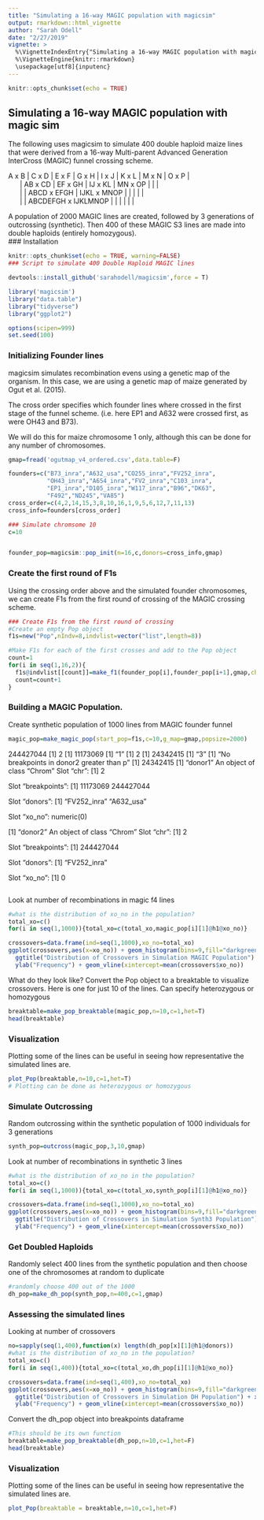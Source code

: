 ```yaml
---
title: "Simulating a 16-way MAGIC population with magicsim"
output: rmarkdown::html_vignette
author: "Sarah Odell"
date: "2/27/2019"
vignette: >
  %\VignetteIndexEntry{"Simulating a 16-way MAGIC population with magicsim"}
  %\VignetteEngine{knitr::rmarkdown}
  \usepackage[utf8]{inputenc}
---
```


```r
knitr::opts_chunk$set(echo = TRUE)
```

## Simulating a 16-way MAGIC population with magic sim

The following uses magicsim to simulate 400 double haploid maize lines that were derived from a 16-way Multi-parent Advanced Generation InterCross (MAGIC) funnel crossing scheme.

| A x B | C x D | E x F | G x H | I x J | K x L | M x N | O x P |

|       | AB x CD | EF x GH | IJ x KL | MN  x OP |      |       |

|       |         | ABCD x EFGH | IJKL x MNOP |   |    |   |    |

|       |         |  ABCDEFGH x IJKLMNOP |    |   |    |   |    |

                        
A population of 2000 MAGIC lines are created, followed by 3 generations of outcrossing (synthetic). Then 400 of these MAGIC S3 lines are made into double haploids (entirely homozygous).                 
### Installation
```r
knitr::opts_chunk$set(echo = TRUE, warning=FALSE)
### Script to simulate 400 Double Haploid MAGIC lines

devtools::install_github('sarahodell/magicsim',force = T)

library('magicsim')
library("data.table")
library("tidyverse")
library("ggplot2")

options(scipen=999)
set.seed(100)
```

### Initializing Founder lines

magicsim simulates recombination evens using a genetic map of the organism. In this case, we are using a genetic map of maize generated by Ogut et al. (2015).

The cross order specifies which founder lines where crossed in the first stage of the funnel scheme. (i.e. here EP1 and A632 were crossed first, as were OH43 and B73).

We will do this for maize chromosome 1 only, although this can be done for any number of chromosomes.
```r

gmap=fread('ogutmap_v4_ordered.csv',data.table=F)

founders=c("B73_inra","A632_usa","CO255_inra","FV252_inra",
           "OH43_inra","A654_inra","FV2_inra","C103_inra",
           "EP1_inra","D105_inra","W117_inra","B96","DK63",
           "F492","ND245","VA85")
cross_order=c(4,2,14,15,3,8,10,16,1,9,5,6,12,7,11,13)
cross_info=founders[cross_order]

### Simulate chromsome 10
c=10


founder_pop=magicsim::pop_init(n=16,c,donors=cross_info,gmap)
```

### Create the first round of F1s

Using the crossing order above and the simulated founder chromosomes, we can create F1s from the first round of crossing of the MAGIC crossing scheme.

```r
### Create F1s from the first round of crossing
#Create an empty Pop object
f1s=new("Pop",nIndv=8,indvlist=vector("list",length=8))

#Make F1s for each of the first crosses and add to the Pop object
count=1
for(i in seq(1,16,2)){
  f1s@indvlist[[count]]=make_f1(founder_pop[i],founder_pop[i+1],gmap,chroms=c)
  count=count+1
}

```

### Building a MAGIC Population.


Create synthetic population of 1000 lines from MAGIC founder funnel
```r
magic_pop=make_magic_pop(start_pop=f1s,c=10,g_map=gmap,popsize=2000)
```



244427044
[1] 2
[1] 11173069
[1] "1"
[1] 2
[1] 24342415
[1] "3"
[1] "No breakpoints in donor2 greater than p"
[1] 24342415
[1] "donor1"
An object of class "Chrom"
Slot "chr":
[1] 2

Slot "breakpoints":
[1]  11173069 244427044

Slot "donors":
[1] "FV252_inra" "A632_usa"  

Slot "xo_no":
numeric(0)

[1] "donor2"
An object of class "Chrom"
Slot "chr":
[1] 2

Slot "breakpoints":
[1] 244427044

Slot "donors":
[1] "FV252_inra"

Slot "xo_no":
[1] 0

```r

```

Look at number of recombinations in magic f4 lines

```r
#what is the distribution of xo_no in the population?
total_xo=c()
for(i in seq(1,1000)){total_xo=c(total_xo,magic_pop[i][1]@h1@xo_no)}

crossovers=data.frame(ind=seq(1,1000),xo_no=total_xo)
ggplot(crossovers,aes(x=xo_no)) + geom_histogram(bins=9,fill="darkgreen",color="black") + theme_classic() +
  ggtitle("Distribution of Crossovers in Simulation MAGIC Population") + xlab("Crossover Number") + 
  ylab("Frequency") + geom_vline(xintercept=mean(crossovers$xo_no))

```

What do they look like?
Convert the Pop object to a breaktable to visualize crossovers. Here is one for just 10 of the lines. Can specify heterozygous or homozygous

```r
breaktable=make_pop_breaktable(magic_pop,n=10,c=1,het=T)
head(breaktable)
```

### Visualization

Plotting some of the lines can be useful in seeing how representative the simulated lines are.
```r
plot_Pop(breaktable,n=10,c=1,het=T)
# Plotting can be done as heterozygous or homozygous
```


### Simulate Outcrossing

Random outcrossing within the synthetic population of 1000 individuals for 3 generations

```r
synth_pop=outcross(magic_pop,3,10,gmap)
```

Look at number of recombinations in synthetic 3 lines

```r
#what is the distribution of xo_no in the population?
total_xo=c()
for(i in seq(1,1000)){total_xo=c(total_xo,synth_pop[i][1]@h1@xo_no)}

crossovers=data.frame(ind=seq(1,1000),xo_no=total_xo)
ggplot(crossovers,aes(x=xo_no)) + geom_histogram(bins=9,fill="darkgreen",color="black") + theme_classic() +
  ggtitle("Distribution of Crossovers in Simulation Synth3 Population") + xlab("Crossover Number") + 
  ylab("Frequency") + geom_vline(xintercept=mean(crossovers$xo_no))

```

### Get Doubled Haploids

Randomly select 400 lines from the synthetic population and
then choose one of the chromosomes at random to duplicate

```r
#randomly choose 400 out of the 1000
dh_pop=make_dh_pop(synth_pop,n=400,c=1,gmap)
```

### Assessing the simulated lines

Looking at number of crossovers
```r
no=sapply(seq(1,400),function(x) length(dh_pop[x][1]@h1@donors))
#what is the distribution of xo_no in the population?
total_xo=c()
for(i in seq(1,400)){total_xo=c(total_xo,dh_pop[i][1]@h1@xo_no)}

crossovers=data.frame(ind=seq(1,400),xo_no=total_xo)
ggplot(crossovers,aes(x=xo_no)) + geom_histogram(bins=9,fill="darkgreen",color="black") + theme_classic() +
  ggtitle("Distribution of Crossovers in Simulation DH Population") + xlab("Crossover Number") + 
  ylab("Frequency") + geom_vline(xintercept=mean(crossovers$xo_no))

```


Convert the dh_pop object into breakpoints dataframe
```r
#This should be its own function
breaktable=make_pop_breaktable(dh_pop,n=10,c=1,het=F)
head(breaktable)
```

### Visualization

Plotting some of the lines can be useful in seeing how representative the simulated lines are.
```r
plot_Pop(breaktable = breaktable,n=10,c=1,het=F)
```

